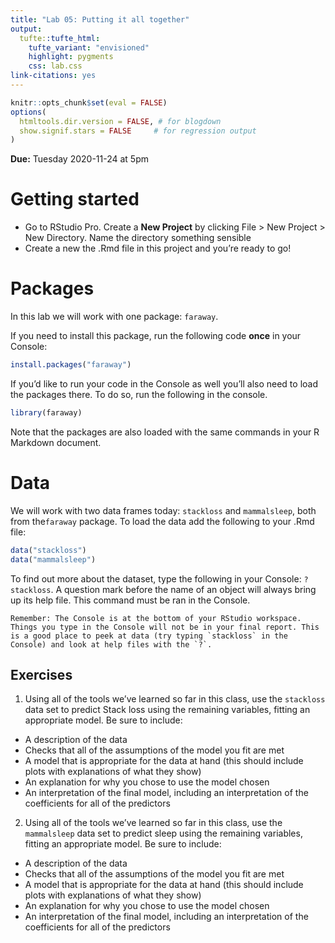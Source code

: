 ```yaml
---
title: "Lab 05: Putting it all together"
output: 
  tufte::tufte_html:
    tufte_variant: "envisioned"
    highlight: pygments
    css: lab.css
link-citations: yes
---
```


```r
knitr::opts_chunk$set(eval = FALSE)
options(
  htmltools.dir.version = FALSE, # for blogdown
  show.signif.stars = FALSE     # for regression output
)
```

**Due:** Tuesday 2020-11-24 at 5pm

# Getting started

- Go to RStudio Pro. Create a **New Project** by clicking File > New Project > New Directory. Name the directory something sensible
- Create a new the .Rmd file in this project and you're ready to go!


# Packages

In this lab we will work with one package: `faraway`.

If you need to install this package, run the following code **once** in your Console:

```r
install.packages("faraway")
```

If you'd like to run your code in the Console as well you'll also need to load the packages there. To do so, run the following in the console. 

```r
library(faraway) 
```

Note that the packages are also loaded with the same commands in your R Markdown document.

# Data

We will work with two data frames today: `stackloss` and `mammalsleep`, both from the`faraway` package. To load the data add the following to your .Rmd file:

```r
data("stackloss")
data("mammalsleep")
```

To find out more about the dataset, type the following in your Console: `?stackloss`. A question mark before the name of an object will always bring up its help file. This command must be ran in the Console.

```marginfigure
Remember: The Console is at the bottom of your RStudio workspace. Things you type in the Console will not be in your final report. This is a good place to peek at data (try typing `stackloss` in the Console) and look at help files with the `?`. 
```

## Exercises

1. Using all of the tools we've learned so far in this class, use the `stackloss` data set to predict Stack loss using the remaining variables, fitting an appropriate model. Be sure to include:

* A description of the data
* Checks that all of the assumptions of the model you fit are met
* A model that is appropriate for the data at hand (this should include plots with explanations of what they show)
* An explanation for why you chose to use the model chosen
* An interpretation of the final model, including an interpretation of the coefficients for all of the predictors

2. Using all of the tools we've learned so far in this class, use the `mammalsleep` data set to predict sleep using the remaining variables, fitting an appropriate model. Be sure to include:

* A description of the data
* Checks that all of the assumptions of the model you fit are met
* A model that is appropriate for the data at hand (this should include plots with explanations of what they show)
* An explanation for why you chose to use the model chosen
* An interpretation of the final model, including an interpretation of the coefficients for all of the predictors

 
